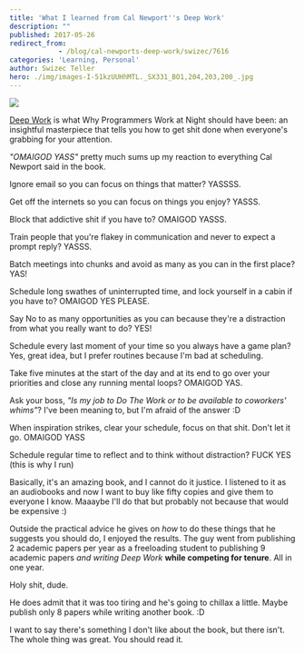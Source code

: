 ```yaml
---
title: 'What I learned from Cal Newport''s Deep Work'
description: ""
published: 2017-05-26
redirect_from: 
            - /blog/cal-newports-deep-work/swizec/7616
categories: 'Learning, Personal'
author: Swizec Teller
hero: ./img/images-I-51kzUUHhMTL._SX331_BO1,204,203,200_.jpg
---
```

[![](./img/images-I-51kzUUHhMTL._SX331_BO1,204,203,200_.jpg)](<https://www.amazon.com/gp/product/1455586692/ref=as_li_tl?ie=UTF8&amp;camp=1789&amp;creative=9325&amp;creativeASIN=1455586692&amp;linkCode=as2&amp;tag=ageewitahat-20&amp;linkId=68a7387719cbcc931a798a5f7ee533ae"&gt;&lt;img border="0" src="//ws-na.amazon-adsystem.com/widgets/q?_encoding=UTF8&amp;MarketPlace=US&amp;ASIN=1455586692&amp;ServiceVersion=20070822&amp;ID=AsinImage&amp;WS=1&amp;Format=_SL250_&amp;tag=ageewitahat-20>)



[Deep Work](https://www.amazon.com/gp/product/1455586692/ref=as%5C_li%5C_tl?ie=UTF8&camp=1789&creative=9325&creativeASIN=1455586692&linkCode=as2&tag=ageewitahat-20&linkId=68a7387719cbcc931a798a5f7ee533ae%22%3E%3Cimg%20border=%220%22%20src=%22//ws-na.amazon-adsystem.com/widgets/q?%5C_encoding=UTF8&MarketPlace=US&ASIN=1455586692&ServiceVersion=20070822&ID=AsinImage&WS=1&Format=%5C_SL250%5C_&tag=ageewitahat-20) is what Why Programmers Work at Night should have been: an insightful masterpiece that tells you how to get shit done when everyone's grabbing for your attention.



_"OMAIGOD YASS"_ pretty much sums up my reaction to everything Cal Newport said in the book.



Ignore email so you can focus on things that matter? YASSSS.



Get off the internets so you can focus on things you enjoy? YASSS.



Block that addictive shit if you have to? OMAIGOD YASSS.



Train people that you're flakey in communication and never to expect a prompt reply? YASSS.



Batch meetings into chunks and avoid as many as you can in the first place? YAS!



Schedule long swathes of uninterrupted time, and lock yourself in a cabin if you have to? OMAIGOD YES PLEASE.



Say No to as many opportunities as you can because they're a distraction from what you really want to do? YES!



Schedule every last moment of your time so you always have a game plan? Yes, great idea, but I prefer routines because I'm bad at scheduling.



Take five minutes at the start of the day and at its end to go over your priorities and close any running mental loops? OMAIGOD YAS.



Ask your boss, _"Is my job to Do The Work or to be available to coworkers' whims"_? I've been meaning to, but I'm afraid of the answer :D



When inspiration strikes, clear your schedule, focus on that shit. Don't let it go. OMAIGOD YASS



Schedule regular time to reflect and to think without distraction? FUCK YES (this is why I run)



Basically, it's an amazing book, and I cannot do it justice. I listened to it as an audiobooks and now I want to buy like fifty copies and give them to everyone I know. Maaaybe I'll do that but probably not because that would be expensive :)



Outside the practical advice he gives on _how_ to do these things that he suggests you should do, I enjoyed the results. The guy went from publishing 2 academic papers per year as a freeloading student to publishing 9 academic papers _and writing Deep Work_ **while competing for tenure**. All in one year.



Holy shit, dude.



He does admit that it was too tiring and he's going to chillax a little. Maybe publish only 8 papers while writing another book. :D



I want to say there's something I don't like about the book, but there isn't. The whole thing was great. You should read it.